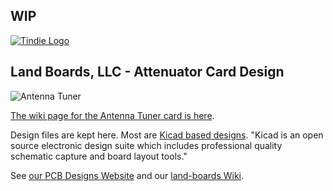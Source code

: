 == WIP ==

<a href="https://www.tindie.com/stores/land_boards/" >
<img src="http://land-boards.com/tindie/tindie-larges-v2.png" alt="Tindie Logo">
</img></a>

== Land Boards, LLC - Attenuator Card Design ==

<img src="http://land-boards.com/blwiki/images/8/8b/ATTEN1_P1896-720PX.jpg" alt="Antenna Tuner"></img>

[http://land-boards.com/blwiki/index.php?title=ANTUNER The wiki page for the Antenna Tuner card is here].

Design files are kept here. Most are [http://www.kicad-pcb.org/display/KICAD/KiCad+EDA+Software+Suite/ Kicad based designs].
"Kicad is an open source electronic design suite which includes professional quality schematic capture and board layout tools."

See [http://land-boards.com/content/ our PCB Designs Website] and our [http://land-boards.com/blwiki/ land-boards Wiki].
